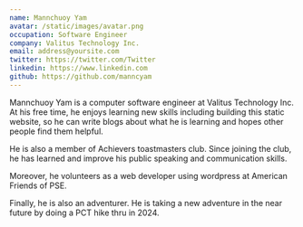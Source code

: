```yaml
---
name: Mannchuoy Yam
avatar: /static/images/avatar.png
occupation: Software Engineer
company: Valitus Technology Inc.
email: address@yoursite.com
twitter: https://twitter.com/Twitter
linkedin: https://www.linkedin.com
github: https://github.com/manncyam
---
```


Mannchuoy Yam is a computer software engineer at Valitus Technology Inc. At his free time, he enjoys learning new skills including building this static website,
so he can write blogs about what he is learning and hopes other people find them helpful.

He is also a member of Achievers toastmasters club. Since joining the club, he has learned and improve his public speaking and communication skills.

Moreover, he volunteers as a web developer using wordpress at American Friends of PSE.

Finally, he is also an adventurer. He is taking a new adventure in the near future by doing a PCT hike thru in 2024.
